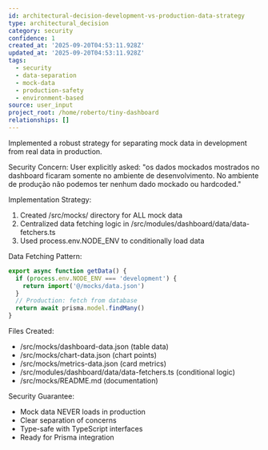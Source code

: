 ```yaml
---
id: architectural-decision-development-vs-production-data-strategy
type: architectural_decision
category: security
confidence: 1
created_at: '2025-09-20T04:53:11.928Z'
updated_at: '2025-09-20T04:53:11.928Z'
tags:
  - security
  - data-separation
  - mock-data
  - production-safety
  - environment-based
source: user_input
project_root: /home/roberto/tiny-dashboard
relationships: []
---
```


Implemented a robust strategy for separating mock data in development from real data in production.

Security Concern:
User explicitly asked: "os dados mockados mostrados no dashboard ficaram somente no ambiente de desenvolvimento. No ambiente de produção não podemos ter nenhum dado mockado ou hardcoded."

Implementation Strategy:

1. Created /src/mocks/ directory for ALL mock data
2. Centralized data fetching logic in /src/modules/dashboard/data/data-fetchers.ts
3. Used process.env.NODE_ENV to conditionally load data

Data Fetching Pattern:

```typescript
export async function getData() {
  if (process.env.NODE_ENV === 'development') {
    return import('@/mocks/data.json')
  }
  // Production: fetch from database
  return await prisma.model.findMany()
}
```

Files Created:

- /src/mocks/dashboard-data.json (table data)
- /src/mocks/chart-data.json (chart points)
- /src/mocks/metrics-data.json (card metrics)
- /src/modules/dashboard/data/data-fetchers.ts (conditional logic)
- /src/mocks/README.md (documentation)

Security Guarantee:

- Mock data NEVER loads in production
- Clear separation of concerns
- Type-safe with TypeScript interfaces
- Ready for Prisma integration
